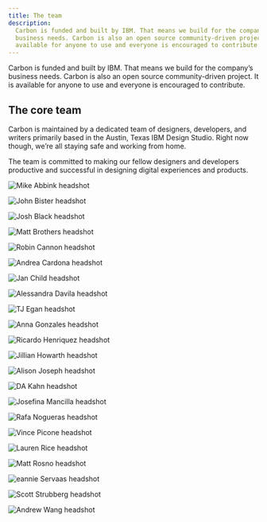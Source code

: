 ```yaml
---
title: The team
description:
  Carbon is funded and built by IBM. That means we build for the company’s
  business needs. Carbon is also an open source community-driven project. It is
  available for anyone to use and everyone is encouraged to contribute.
---
```


<PageDescription>

Carbon is funded and built by IBM. That means we build for the company’s
business needs. Carbon is also an open source community-driven project. It is
available for anyone to use and everyone is encouraged to contribute.

</PageDescription>

## The core team

Carbon is maintained by a dedicated team of designers, developers, and writers
primarily based in the Austin, Texas IBM Design Studio. Right now though, we’re
all staying safe and working from home.

The team is committed to making our fellow designers and developers productive
and successful in designing digital experiences and products.

<Row>

<Profile name="Mike Abbink" title="IBM Distingished Designer">

![Mike Abbink headshot](/images/team/abbink_mike.png)

</Profile>
<Profile name="John Bister" title="Motion designer">

![John Bister headshot](/images/team/bister_john.png)

</Profile>
<Profile name="Josh Black" title="Software developer">

![Josh Black headshot](/images/team/black_josh.png)

</Profile>
<Profile name="Matt Brothers" title="Software developer">

![Matt Brothers headshot](/images/team/brothers_matt.png)

</Profile>
<Profile name="Robin Cannon" title="Program Manager">

![Robin Cannon headshot](/images/team/cannon_robin.png)

</Profile>
<Profile name="Andrea Cardona" title="Software developer">

![Andrea Cardona headshot](/images/team/cardona_andrea.png)

</Profile>
<Profile name="Jan Child" title="Content designer">

![Jan Child headshot](/images/team/child_jan.png)

</Profile>
<Profile name="Alessandra Davila" title="Software developer">

![Alessandra Davila headshot](/images/team/davila_ale.png)

</Profile>
<Profile name="TJ Egan" title="Software developer">

![TJ Egan headshot](/images/team/egan_tj.png)

</Profile>
<Profile name="Anna Gonzales" title="Software designer">

![Anna Gonzales headshot](/images/team/gonzales_anna.png)

</Profile>
<Profile name="Ricardo Henriquez" title="Software developer">

![Ricardo Henriquez headshot](/images/team/henriquez_ricardo.png)

</Profile>
<Profile name="Jillian Howarth" title="Software designer">

![Jillian Howarth headshot](/images/team/howarth_jillian.png)

</Profile>
<Profile name="Alison Joseph" title="Software development manager">

![Alison Joseph headshot](/images/team/joseph_alison.png)

</Profile>
<Profile name="DA Kahn" title="Software developer">

![DA Kahn headshot](/images/team/kahn_da.png)

</Profile>
<Profile name="Josefina Mancilla"  title="Software developer">

![Josefina Mancilla headshot](/images/team/mancilla_josefina.png)

</Profile>
<Profile name="Rafa Nogueras" title="Software developer">

![Rafa Nogueras headshot](/images/team/nogueras_rafa.png)

</Profile>
<Profile name="Vince Picone" title="Software developer">

![Vince Picone headshot](/images/team/picone_vince.png)

</Profile>
<Profile name="Lauren Rice" title="Software designer">

![Lauren Rice headshot](/images/team/rice_lauren.png)

</Profile>
<Profile name="Matt Rosno" title="Offering manager">

![Matt Rosno headshot](/images/team/rosno_matt.png)

</Profile>
<Profile name="Jeannie Servaas" title="IBM Design Principle">

![eannie Servaas headshot](/images/team/servaas_jean.png)

</Profile>
<Profile name="Scott Strubberg" title="Software developer">

![Scott Strubberg headshot](/images/team/strubberg_scott.png)

</Profile>
<Profile name="Andrew Wang" title="Software developer">

![Andrew Wang headshot](/images/team/wang_andrew.png)

</Profile>
</Row>
